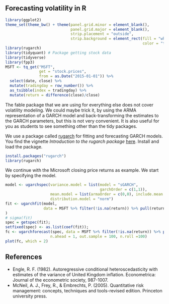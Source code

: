 ## Forecasting volatility in R

```r
library(ggplot2)
theme_set(theme_bw() + theme(panel.grid.minor = element_blank(), 
                             panel.grid.major = element_blank(),
                             strip.placement = "outside",
                             strip.background = element_rect(fill = "white", 
                                                             color = "transparent")))
library(rugarch)
library(tidyquant) # Package getting stock data
library(tidyverse)
library(fpp3)
MSFT <- tq_get("MSFT", 
               get = "stock.prices",
               from = as.Date("2015-01-01")) %>% 
  select(date, close) %>% 
  mutate(tradingday = row_number()) %>% 
  as_tsibble(index = tradingday) %>% 
  mutate(return = difference(close)/close)
```

The fable package that we are using for everything else does not cover volatility modeling. We could maybe trick it, by using the ARMA representation of a GARCH model and back-transforming the estimates to the GARCH parameters, but this is not very convenient. It is also useful for you as students to see something other than the tidy packages. 

We use a package called [rugarch](https://cran.r-project.org/web/packages/rugarch/rugarch.pdf) for fitting and forecasting GARCH models. You find the vignette *Introduction to the rugarch package* [here](https://cran.r-project.org/web/packages/rugarch/vignettes/Introduction_to_the_rugarch_package.pdf). Install and load the package.
```r
install.packages("rugarch")
library(rugarch)
``` 

We continue with the Microsoft closing price returns as example. We start by specifying the model. 
```r
model <- ugarchspec(variance.model = list(model = "sGARCH", 
                                          garchOrder = c(1,1)),
                    mean.model = list(armaOrder = c(0,0), include.mean = FALSE),
                    distribution.model = "norm")
fit <- ugarchfit(model, 
                 data = MSFT %>% filter(!is.na(return)) %>% pull(return)
)
# sigma(fit)
spec = getspec(fit);
setfixed(spec) <- as.list(coef(fit));
fc <- ugarchforecast(spec, data = MSFT %>% filter(!is.na(return)) %>% pull(return),
                    n.ahead = 1, out.sample = 100, n.roll =100)
plot(fc, which = 2)
```

## References {.unnumbered}

- Engle, R. F. (1982). Autoregressive conditional heteroscedasticity with estimates of the variance of United Kingdom inflation. Econometrica: Journal of the econometric society, 987-1007.
- McNeil, A. J., Frey, R., & Embrechts, P. (2005). Quantitative risk management: concepts, techniques and tools-revised edition. Princeton university press.
